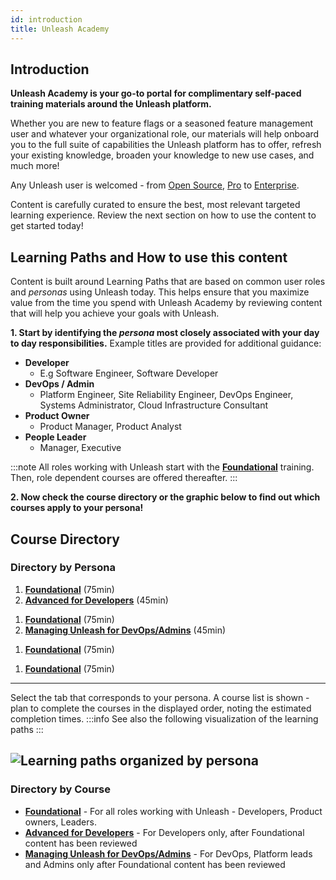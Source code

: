 ```yaml
---
id: introduction
title: Unleash Academy
---
```


<Banner/>

<LearningLinks />


## Introduction

**Unleash Academy is your go-to portal for complimentary self-paced training materials around the Unleash platform.**

Whether you are new to feature flags or a seasoned feature management user and whatever your organizational role, our materials will help onboard you to the full suite of capabilities the Unleash platform has to offer, refresh your existing knowledge, broaden your knowledge to new use cases, and much more!

Any Unleash user is welcomed - from [Open Source](https://www.getunleash.io/pricing), [Pro](/availability#plans) to [Enterprise](https://www.getunleash.io/pricing).

Content is carefully curated to ensure the best, most relevant targeted learning experience. Review the next section on how to use the content to get started today!


## Learning Paths and How to use this content

Content is built around Learning Paths that are based on common user roles and _personas_ using Unleash today. This helps ensure that you maximize value from the time you spend with Unleash Academy by reviewing content that will help you achieve your goals with Unleash.

**1. Start by identifying the _persona_ most closely associated with your day to day responsibilities.**
Example titles are provided for additional guidance:

- **Developer**
  * E.g Software Engineer, Software Developer
- **DevOps / Admin**
  * Platform Engineer, Site Reliability Engineer, DevOps Engineer, Systems Administrator, Cloud Infrastructure Consultant
- **Product Owner**
  * Product Manager, Product Analyst
- **People Leader**
  * Manager, Executive

:::note
All roles working with Unleash start with the [**Foundational**](./foundational) training. Then, role dependent courses are offered thereafter.
:::

**2. Now check the course directory or the graphic below to find out which courses apply to your persona!**


## Course Directory

### Directory by Persona


<Tabs>
  <TabItem value="Developer" label="Developer" default>
<ol>
<li><a href="foundational"><strong>Foundational</strong></a> (75min)  </li>
<li><a href="advanced-for-devs"><strong>Advanced for Developers</strong></a> (45min)</li>
</ol>
  </TabItem>
  <TabItem value="DevOps / Admin" label="DevOps / Admin">
<ol>
<li><a href="foundational"><strong>Foundational</strong></a> (75min)  </li>
<li><a href="managing-unleash-for-devops"><strong>Managing Unleash for DevOps/Admins</strong></a> (45min)</li>
</ol>
  </TabItem>
  <TabItem value="Product Owner" label="Product Owner">
<ol>
<li><a href="foundational"><strong>Foundational</strong></a> (75min)  </li>
</ol>
  </TabItem>
  <TabItem value="People Leader" label="People Leader">
<ol>
<li><a href="foundational"><strong>Foundational</strong></a> (75min)  </li>
</ol>
  </TabItem>
</Tabs>

---

Select the tab that corresponds to your persona. A course list is shown - plan to complete the courses in the displayed order, noting the estimated completion times.
:::info
See also the following visualization of the learning paths
:::

![Learning paths organized by persona](/img/academy-learning-paths.svg)
---

### Directory by Course

- [**Foundational**](./foundational) - For all roles working with Unleash - Developers, Product owners, Leaders.
- [**Advanced for Developers**](./advanced-for-devs) - For Developers only, after Foundational content has been reviewed
- [**Managing Unleash for DevOps/Admins**](./managing-unleash-for-devops) - For DevOps, Platform leads and Admins only after Foundational content has been reviewed
